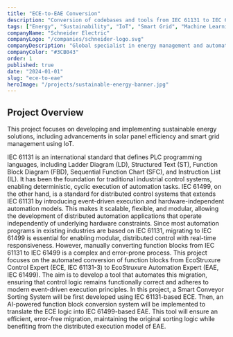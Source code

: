```yaml
---
title: "ECE-to-EAE Conversion"
description: "Conversion of codebases and tools from IEC 61131 to IEC 61499 for optimised industrial usage."
tags: ["Energy", "Sustainability", "IoT", "Smart Grid", "Machine Learning", "Generative AI"]
companyName: "Schneider Electric"
companyLogo: "/companies/schneider-logo.svg"
companyDescription: "Global specialist in energy management and automation"
companyColor: "#3CB043"
order: 1
published: true
date: "2024-01-01"
slug: "ece-to-eae"
heroImage: "/projects/sustainable-energy-banner.jpg"
---
```


## Project Overview

This project focuses on developing and implementing sustainable energy solutions, including advancements in solar panel efficiency and smart grid management using IoT.

IEC 61131 is an international standard that defines PLC programming languages, including Ladder Diagram
(LD), Structured Text (ST), Function Block Diagram (FBD), Sequential Function Chart (SFC), and Instruction
List (IL). It has been the foundation for traditional industrial control systems, enabling deterministic, cyclic
execution of automation tasks.
IEC 61499, on the other hand, is a standard for distributed control systems that extends IEC 61131 by
introducing event-driven execution and hardware-independent automation models. This makes it scalable,
flexible, and modular, allowing the development of distributed automation applications that operate
independently of underlying hardware constraints.
Since most automation programs in existing industries are based on IEC 61131, migrating to IEC 61499 is
essential for enabling modular, distributed control with real-time responsiveness. However, manually
converting function blocks from IEC 61131 to IEC 61499 is a complex and error-prone process.
This project focuses on the automated conversion of function blocks from EcoStruxure Control Expert (ECE,
IEC 61131-3) to EcoStruxure Automation Expert (EAE, IEC 61499). The aim is to develop a tool that automates
this migration, ensuring that control logic remains functionally correct and adheres to modern event-driven
execution principles.
In this project, a Smart Conveyor Sorting System will be first developed using IEC 61131-based ECE. Then,
an AI-powered function block conversion system will be implemented to translate the ECE logic into IEC
61499-based EAE. This tool will ensure an efficient, error-free migration, maintaining the original sorting logic
while benefiting from the distributed execution model of EAE.
